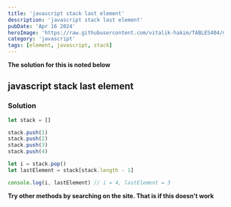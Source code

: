 ```yaml
---
title: 'javascript stack last element'
description: 'javascript stack last element'
pubDate: 'Apr 16 2024'
heroImage: 'https://raw.githubusercontent.com/vitalik-hakim/TABLES404/main/error_b/JavaScript.png'
category: 'javascript'
tags: [element, javascript, stack]
---
```


**The solution for this is noted below**

## javascript stack last element

### Solution

```javascript
let stack = []

stack.push(1)
stack.push(2)
stack.push(3)
stack.push(4)

let i = stack.pop()
let lastElement = stack[stack.length - 1]

console.log(i, lastElement) // i = 4, lastElement = 3
```

**Try other methods by searching on the site. That is if this doesn't work**
